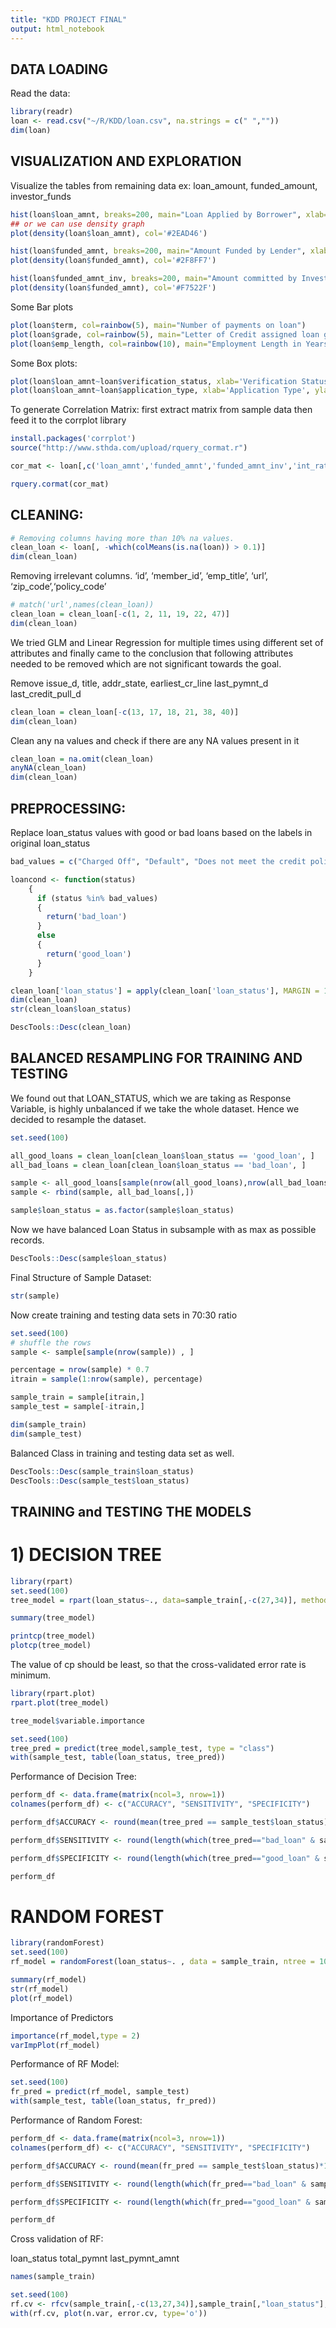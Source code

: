 ---
title: "KDD PROJECT FINAL"
output: html_notebook
---

## DATA LOADING

Read the data:
```{r}
library(readr)
loan <- read.csv("~/R/KDD/loan.csv", na.strings = c(" ",""))
dim(loan)
```

## VISUALIZATION AND EXPLORATION

Visualize the tables from remaining data
ex: loan_amount, funded_amount, investor_funds
```{r}
hist(loan$loan_amnt, breaks=200, main="Loan Applied by Borrower", xlab="Amount", las=1, col='#2EAD46', border = "#2EAD46")
## or we can use density graph
plot(density(loan$loan_amnt), col='#2EAD46')

hist(loan$funded_amnt, breaks=200, main="Amount Funded by Lender", xlab="Amount", las=1, col='#2F8FF7', border = '#2F8FF7')
plot(density(loan$funded_amnt), col='#2F8FF7')

hist(loan$funded_amnt_inv, breaks=200, main="Amount committed by Investors", xlab="Amount", las=1, col='#F7522F', border="#F7522F")
plot(density(loan$funded_amnt), col='#F7522F')

```
Some Bar plots
```{r}
plot(loan$term, col=rainbow(5), main="Number of payments on loan")
plot(loan$grade, col=rainbow(5), main="Letter of Credit assigned loan grade")
plot(loan$emp_length, col=rainbow(10), main="Employment Length in Years")
```

Some Box plots:
```{r}
plot(loan$loan_amnt~loan$verification_status, xlab='Verification Status', ylab='Loan Amount Issued', main='Loan amount issued vs Verification Status of Borrower')
plot(loan$loan_amnt~loan$application_type, xlab='Application Type', ylab='Loan Amount Issued', main='Loan amount issued vs Application Type of Borrower')
```

To generate Correlation Matrix: 
first extract matrix from sample data then feed it to the corrplot library
```{r}
install.packages('corrplot')
source("http://www.sthda.com/upload/rquery_cormat.r")
```

```{r}
cor_mat <- loan[,c('loan_amnt','funded_amnt','funded_amnt_inv','int_rate','installment','annual_inc','dti','revol_bal','revol_util','total_acc','out_prncp','out_prncp_inv','total_pymnt','total_pymnt_inv','total_rec_prncp','total_rec_int','last_pymnt_amnt')]

rquery.cormat(cor_mat)
```

## CLEANING:

```{r}
# Removing columns having more than 10% na values.
clean_loan <- loan[, -which(colMeans(is.na(loan)) > 0.1)]
dim(clean_loan)
```

Removing irrelevant columns.
'id', 'member_id', 'emp_title', 'url', 'zip_code','policy_code'
```{r}
# match('url',names(clean_loan))
clean_loan = clean_loan[-c(1, 2, 11, 19, 22, 47)]
dim(clean_loan)
```

We tried GLM and Linear Regression for multiple times using different set of attributes and finally came to the conclusion that following attributes needed to be removed which are not significant towards the goal.

Remove issue_d, title, addr_state, earliest_cr_line last_pymnt_d last_credit_pull_d
```{r}
clean_loan = clean_loan[-c(13, 17, 18, 21, 38, 40)]
dim(clean_loan)
```

Clean any na values and check if there are any NA values present in it
```{r}
clean_loan = na.omit(clean_loan)
anyNA(clean_loan)
dim(clean_loan)
```

## PREPROCESSING:

Replace loan_status values with good or bad loans based on the labels in original loan_status
```{r}
bad_values = c("Charged Off", "Default", "Does not meet the credit policy. Status:Charged Off", "In Grace Period","Late (16-30 days)","Late (31-120 days)")

loancond <- function(status)
    {
      if (status %in% bad_values)
      {
        return('bad_loan')
      }
      else
      {
        return('good_loan')
      }
    }

clean_loan['loan_status'] = apply(clean_loan['loan_status'], MARGIN = 1, FUN = loancond)
dim(clean_loan)
str(clean_loan$loan_status)
```

```{r}
DescTools::Desc(clean_loan)
```

## BALANCED RESAMPLING FOR TRAINING AND TESTING
We found out that LOAN_STATUS, which we are taking as Response Variable, is highly unbalanced
if we take the whole dataset. Hence we decided to resample the dataset.

```{r}
set.seed(100)

all_good_loans = clean_loan[clean_loan$loan_status == 'good_loan', ]
all_bad_loans = clean_loan[clean_loan$loan_status == 'bad_loan', ]

sample <- all_good_loans[sample(nrow(all_good_loans),nrow(all_bad_loans), replace=F, prob=NULL), ]
sample <- rbind(sample, all_bad_loans[,])

sample$loan_status = as.factor(sample$loan_status)
```

Now we have balanced Loan Status in subsample with as max as possible records.
```{r}
DescTools::Desc(sample$loan_status)
```

Final Structure of Sample Dataset:
```{r}
str(sample)
```

Now create training and testing data sets in 70:30 ratio
```{r}
set.seed(100)
# shuffle the rows
sample <- sample[sample(nrow(sample)) , ]

percentage = nrow(sample) * 0.7 
itrain = sample(1:nrow(sample), percentage)

sample_train = sample[itrain,]
sample_test = sample[-itrain,]
```

```{r}
dim(sample_train)
dim(sample_test)
```

Balanced Class in training and testing data set as well.
```{r}
DescTools::Desc(sample_train$loan_status)
DescTools::Desc(sample_test$loan_status)
```

## TRAINING and TESTING THE MODELS

# 1) DECISION TREE

```{r}
library(rpart)
set.seed(100)
tree_model = rpart(loan_status~., data=sample_train[,-c(27,34)], method ="class")

summary(tree_model)
```

```{r}
printcp(tree_model)
plotcp(tree_model)
```
The value of cp should be least, so that the cross-validated error rate is minimum.

```{r}
library(rpart.plot)
rpart.plot(tree_model)
```
```{r}
tree_model$variable.importance
```


```{r}
set.seed(100)
tree_pred = predict(tree_model,sample_test, type = "class")
with(sample_test, table(loan_status, tree_pred))
```

Performance of Decision Tree:
```{r}
perform_df <- data.frame(matrix(ncol=3, nrow=1))
colnames(perform_df) <- c("ACCURACY", "SENSITIVITY", "SPECIFICITY")

perform_df$ACCURACY <- round(mean(tree_pred == sample_test$loan_status)*100,3)

perform_df$SENSITIVITY <- round(length(which(tree_pred=="bad_loan" & sample_test$loan_status=="bad_loan")) / length(which(sample_test$loan_status=="bad_loan"))*100,3)

perform_df$SPECIFICITY <- round(length(which(tree_pred=="good_loan" & sample_test$loan_status=="good_loan")) / length(which(sample_test$loan_status=="good_loan"))*100,3)

perform_df
```


# RANDOM FOREST

```{r}
library(randomForest)
set.seed(100)
rf_model = randomForest(loan_status~. , data = sample_train, ntree = 100)

summary(rf_model)
str(rf_model)
plot(rf_model)
```

Importance of Predictors
```{r}
importance(rf_model,type = 2)
varImpPlot(rf_model)
```
Performance of RF Model:
```{r}
set.seed(100)
fr_pred = predict(rf_model, sample_test)
with(sample_test, table(loan_status, fr_pred))
```

Performance of Random Forest:
```{r}
perform_df <- data.frame(matrix(ncol=3, nrow=1))
colnames(perform_df) <- c("ACCURACY", "SENSITIVITY", "SPECIFICITY")

perform_df$ACCURACY <- round(mean(fr_pred == sample_test$loan_status)*100,3)

perform_df$SENSITIVITY <- round(length(which(fr_pred=="bad_loan" & sample_test$loan_status=="bad_loan")) / length(which(sample_test$loan_status=="bad_loan"))*100,3)

perform_df$SPECIFICITY <- round(length(which(fr_pred=="good_loan" & sample_test$loan_status=="good_loan")) / length(which(sample_test$loan_status=="good_loan"))*100,3)

perform_df
```

Cross validation of RF:

loan_status total_pymnt last_pymnt_amnt
```{r}
names(sample_train)

set.seed(100)
rf.cv <- rfcv(sample_train[,-c(13,27,34)],sample_train[,"loan_status"], ntree=20, cv.fold = 50)
with(rf.cv, plot(n.var, error.cv, type='o'))
```


